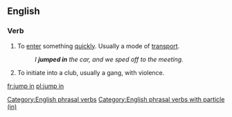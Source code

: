==English==

===Verb===
{{head|en|verb|head=[[jump]] [[in]]}}

# To [[enter]] something [[quickly]]. Usually a mode of [[transport]].
#: ''I '''jumped in''' the car, and we sped off to the meeting.''
# {{slang}} To initiate into a club, usually a gang, with violence.
[[Category:English phrasal verbs]]
[[Category:English phrasal verbs with particle (in)]]

[[fr:jump in]]
[[pl:jump in]]